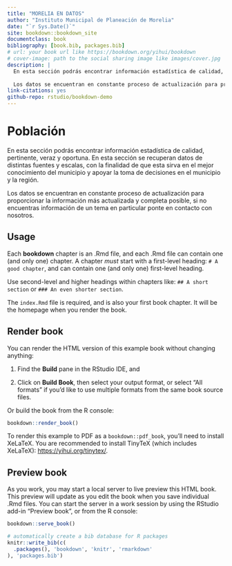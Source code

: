 ```yaml
--- 
title: "MORELIA EN DATOS"
author: "Instituto Municipal de Planeación de Morelia"
date: "`r Sys.Date()`"
site: bookdown::bookdown_site
documentclass: book
bibliography: [book.bib, packages.bib]
# url: your book url like https://bookdown.org/yihui/bookdown
# cover-image: path to the social sharing image like images/cover.jpg
description: |
  En esta sección podrás encontrar información estadística de calidad, pertinente, veraz y oportuna. En esta sección se recuperan datos de distintas fuentes y escalas, con la finalidad de que esta sirva en el mejor conocimiento del municipio y apoyar la toma de decisiones en el municipio y la región.
  
  Los datos se encuentran en constante proceso de actualización para proporcionar la información más actualizada y completa posible, si no encuentras información de un tema en particular ponte en contacto con nosotros.
link-citations: yes
github-repo: rstudio/bookdown-demo
---
```


# Población

En esta sección podrás encontrar información estadística de calidad, pertinente, veraz y oportuna. En esta sección se recuperan datos de distintas fuentes y escalas, con la finalidad de que esta sirva en el mejor conocimiento del municipio y apoyar la toma de decisiones en el municipio y la región.
  
Los datos se encuentran en constante proceso de actualización para proporcionar la información más actualizada y completa posible, si no encuentras información de un tema en particular ponte en contacto con nosotros.

## Usage 

Each **bookdown** chapter is an .Rmd file, and each .Rmd file can contain one (and only one) chapter. A chapter *must* start with a first-level heading: `# A good chapter`, and can contain one (and only one) first-level heading.

Use second-level and higher headings within chapters like: `## A short section` or `### An even shorter section`.

The `index.Rmd` file is required, and is also your first book chapter. It will be the homepage when you render the book.

## Render book

You can render the HTML version of this example book without changing anything:

1. Find the **Build** pane in the RStudio IDE, and

1. Click on **Build Book**, then select your output format, or select "All formats" if you'd like to use multiple formats from the same book source files.

Or build the book from the R console:

```r
bookdown::render_book()
```

To render this example to PDF as a `bookdown::pdf_book`, you'll need to install XeLaTeX. You are recommended to install TinyTeX (which includes XeLaTeX): <https://yihui.org/tinytex/>.

## Preview book

As you work, you may start a local server to live preview this HTML book. This preview will update as you edit the book when you save individual .Rmd files. You can start the server in a work session by using the RStudio add-in "Preview book", or from the R console:

```r
bookdown::serve_book()
```


```r
# automatically create a bib database for R packages
knitr::write_bib(c(
  .packages(), 'bookdown', 'knitr', 'rmarkdown'
), 'packages.bib')
```
